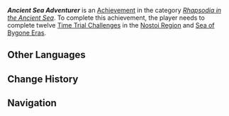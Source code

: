 {{Achievement Infobox
|title        = Ancient Sea Adventurer
|id           = 80324
|order id     = 300
|category     = Rhapsodia in the Ancient Sea
|description  = Complete a total of 12 Open World [[Time Trial Challenge]]s in the [[Nostoi Region]] and [[Sea of Bygone Eras]].
|requirements = 
|primogems    = 10
|tracking     = Tracks the amount of Open World mechanism-activated Time Trial Challenges completed.
|topic        = Time Trial Challenges
|hidden       = 
|set          = Ancient Sea Adventurer
|tier         = 2
|tiers_total  = 3
}}
'''''Ancient Sea Adventurer''''' is an [[Achievement]] in the category ''[[Rhapsodia in the Ancient Sea]]''. To complete this achievement, the player needs to complete twelve [[Time Trial Challenge]]s in the [[Nostoi Region]] and [[Sea of Bygone Eras]].
<!--
==Gameplay Notes==
* 

==Trivia==
* 

==Gallery==
{{Preview
|size=300px
|file=
|caption=
}}

==Video Guides==
{{EVT
|video1   = 
|caption1 = 
}}
-->
==Other Languages==
{{Other Languages|Transclude = Ancient Sea Adventurer}}

==Change History==
{{Change History|4.6}}
<!--
==References==
{{Reflist}}
-->
==Navigation==
{{Achievement Navbox}}